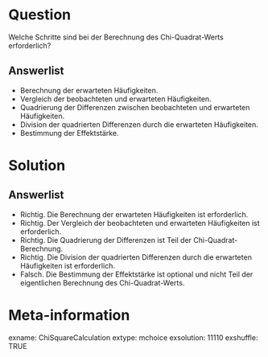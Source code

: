 Question
========

Welche Schritte sind bei der Berechnung des Chi-Quadrat-Werts erforderlich?

Answerlist
----------

* Berechnung der erwarteten Häufigkeiten.
* Vergleich der beobachteten und erwarteten Häufigkeiten.
* Quadrierung der Differenzen zwischen beobachteten und erwarteten Häufigkeiten.
* Division der quadrierten Differenzen durch die erwarteten Häufigkeiten.
* Bestimmung der Effektstärke.

Solution
========

Answerlist
----------

* Richtig. Die Berechnung der erwarteten Häufigkeiten ist erforderlich.
* Richtig. Der Vergleich der beobachteten und erwarteten Häufigkeiten ist erforderlich.
* Richtig. Die Quadrierung der Differenzen ist Teil der Chi-Quadrat-Berechnung.
* Richtig. Die Division der quadrierten Differenzen durch die erwarteten Häufigkeiten ist erforderlich.
* Falsch. Die Bestimmung der Effektstärke ist optional und nicht Teil der eigentlichen Berechnung des Chi-Quadrat-Werts.

Meta-information
================
exname: ChiSquareCalculation
extype: mchoice
exsolution: 11110
exshuffle: TRUE
